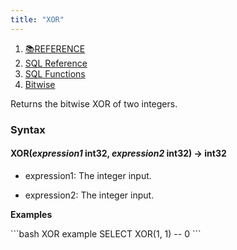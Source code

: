 ```yaml
---
title: "XOR"
---
```


1. [📚REFERENCE](/reference)
2. [SQL Reference](/reference/sql-reference)
3. [SQL Functions](/reference/sql-reference/all-functions)
4. [Bitwise](/reference/sql-reference/all-functions/bitwise)

Returns the bitwise XOR of two integers.

### Syntax

#### XOR(*expression1* int32, *expression2* int32) → int32

* expression1: The integer input.

* expression2: The integer input.

**Examples**

<CodeGroup>
  ```bash XOR example
  SELECT XOR(1, 1)
  -- 0
  ```
</CodeGroup>
